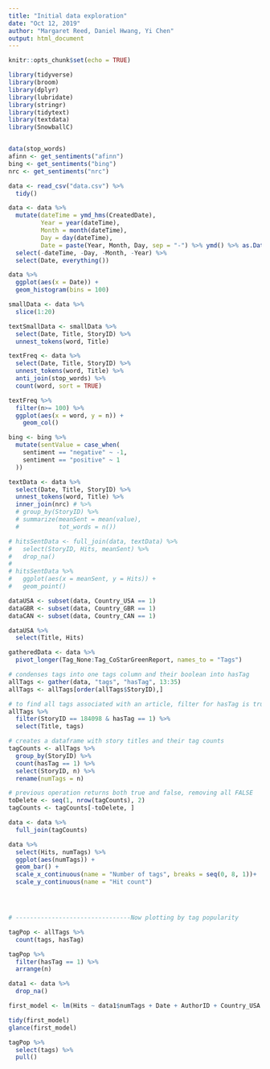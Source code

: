 ```yaml
---
title: "Initial data exploration"
date: "Oct 12, 2019"
author: "Margaret Reed, Daniel Hwang, Yi Chen"
output: html_document
---
```


```r
knitr::opts_chunk$set(echo = TRUE)
```

```r
library(tidyverse)
library(broom)
library(dplyr)
library(lubridate)
library(stringr)
library(tidytext)
library(textdata)
library(SnowballC)


data(stop_words)
afinn <- get_sentiments("afinn")
bing <- get_sentiments("bing")
nrc <- get_sentiments("nrc")
```

```r
data <- read_csv("data.csv") %>%
  tidy()
```


```r
data <- data %>%
  mutate(dateTime = ymd_hms(CreatedDate),
         Year = year(dateTime),
         Month = month(dateTime),
         Day = day(dateTime),
         Date = paste(Year, Month, Day, sep = "-") %>% ymd() %>% as.Date()) %>%
  select(-dateTime, -Day, -Month, -Year) %>%
  select(Date, everything())
```


```r
data %>%
  ggplot(aes(x = Date)) +
  geom_histogram(bins = 100)
```

```r
smallData <- data %>%
  slice(1:20)
```


```r
textSmallData <- smallData %>%
  select(Date, Title, StoryID) %>%
  unnest_tokens(word, Title)

textFreq <- data %>%
  select(Date, Title, StoryID) %>%
  unnest_tokens(word, Title) %>%
  anti_join(stop_words) %>%
  count(word, sort = TRUE)

textFreq %>%
  filter(n>= 100) %>%
  ggplot(aes(x = word, y = n)) +
    geom_col()
```


```r
bing <- bing %>%
  mutate(sentValue = case_when(
    sentiment == "negative" ~ -1,
    sentiment == "positive" ~ 1
  ))
```



```r
textData <- data %>%
  select(Date, Title, StoryID) %>%
  unnest_tokens(word, Title) %>%
  inner_join(nrc) # %>%
  # group_by(StoryID) %>%
  # summarize(meanSent = mean(value),
  #           tot_words = n())
```


```r
# hitsSentData <- full_join(data, textData) %>%
#   select(StoryID, Hits, meanSent) %>%
#   drop_na()
# 
# hitsSentData %>%
#   ggplot(aes(x = meanSent, y = Hits)) +
#   geom_point()
```



```r
dataUSA <- subset(data, Country_USA == 1)
dataGBR <- subset(data, Country_GBR == 1)
dataCAN <- subset(data, Country_CAN == 1)

dataUSA %>%
  select(Title, Hits)

```

```r
gatheredData <- data %>%
  pivot_longer(Tag_None:Tag_CoStarGreenReport, names_to = "Tags") 
```

```r
# condenses tags into one tags column and their boolean into hasTag
allTags <- gather(data, "tags", "hasTag", 13:35) 
allTags <- allTags[order(allTags$StoryID),]

# to find all tags associated with an article, filter for hasTag is true
allTags %>%
  filter(StoryID == 184098 & hasTag == 1) %>%
  select(Title, tags)

# creates a dataframe with story titles and their tag counts
tagCounts <- allTags %>%
  group_by(StoryID) %>%
  count(hasTag == 1) %>%
  select(StoryID, n) %>%
  rename(numTags = n)

# previous operation returns both true and false, removing all FALSE
toDelete <- seq(1, nrow(tagCounts), 2)
tagCounts <- tagCounts[-toDelete, ]

data <- data %>%
  full_join(tagCounts)

data %>%
  select(Hits, numTags) %>%
  ggplot(aes(numTags)) + 
  geom_bar() + 
  scale_x_continuous(name = "Number of tags", breaks = seq(0, 8, 1))+
  scale_y_continuous(name = "Hit count")




# --------------------------------Now plotting by tag popularity

tagPop <- allTags %>%
  count(tags, hasTag) 

tagPop %>%
  filter(hasTag == 1) %>%
  arrange(n)

```





```r
data1 <- data %>%
  drop_na()

first_model <- lm(Hits ~ data1$numTags + Date + AuthorID + Country_USA + Country_CAN + Country_GBR + data1$Tag_None + data1$Tag_National + data1$Tag_Office + data1$Tag_Industrial + data1$Tag_Retail + data1$Tag_People + data1$Tag_Investment + data1$Tag_Analytics + data1$Tag_Development + data1$Tag_Finance + data1$Tag_Multifamily + data1$Tag_Hospitality + data1$Tag_Company + data1$Tag_Healthcare + data1$Tag_CompaniesPeople + data1$Tag_Lease + data1$Tag_Sale + data1$Tag_MixedUse + data1$Tag_SpecialPurpose, data = data1)

tidy(first_model)
glance(first_model)
```


```r
tagPop %>%
  select(tags) %>%
  pull()
```



